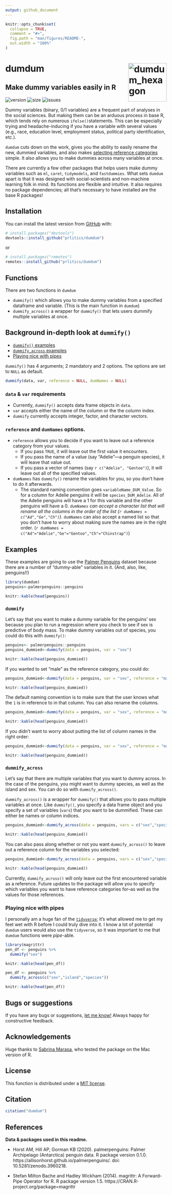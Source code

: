 ```yaml
---
output: github_document
---
```


<!-- README.md is generated from README.Rmd. Please edit that file -->

```r
knitr::opts_chunk$set(
  collapse = TRUE,
  comment = "#>",
  fig.path = "man/figures/README-",
  out.width = "100%"
)
```

# dumdum <img src="https://i.imgur.com/pa4i2JM.png" alt="dumdum_hexagon" width="120px" align ="right"/>
## Make dummy variables easily in R
<!-- badges: start -->
![version](https://img.shields.io/badge/version-v.0.8.5-blue)
![size](https://img.shields.io/github/repo-size/prlitics/dumdum)
![issues](https://img.shields.io/github/issues/prlitics/dumdum)
<!-- badges: end -->

Dummy variables (binary, 0/1 variables) are a frequent part of analyses in the social sciences. But making them can be an arduous process in base R, which tends rely on  numerous `ifelse()`statements. This can be especially trying and headache-inducing if you have a variable with several values (e.g., race, education level, employment status, political party identification, etc.). 

`dumdum` cuts down on the work, gives you the ability to easily rename the new, dummied variables, and also makes [selecting reference categories](https://stats.idre.ucla.edu/other/mult-pkg/faq/general/faqwhat-is-dummy-coding/) simple. It also allows you to make dummies across many variables at once. 

There are currently a few other packages that helps users make dummy variables such as `ml`, `caret`, `tidymodels`, and `fastdummies`. What sets `dumdum` apart is that it was designed with social-scientists and non-machine learning folk in mind. Its functions are flexible and intuitive. It also requires no package dependencies; all that's necessary to have installed are the base R packages!

## Installation

You can install the latest version from [GitHub](https://github.com/) with:

``` r
# install.packages("devtools")
devtools::install_github("prlitics/dumdum")
```

or

```r
# install.packages("remotes")
remotes::install_github("prlitics/dumdum")
```
## Functions
There are two functions in `dumdum`

* `dummify()` which allows you to make dummy variables from a specified dataframe and variable. (This is the main function in `dumdum`)
* `dummify_across()` a wrapper for `dummify()` that lets users dummify multiple variables at once.

## Background in-depth look at `dummify()`

* [`dummify()` examples](#dummify)
* [`dummify_across` examples](#dummify_across)
* [Playing nice with pipes](#playing-nice-with-pipes)

`dummify()` has 4 arguments; 2 mandatory and 2 options. The options are set to `NULL` as default.

```r
dummify(data, var, reference = NULL, dumNames = NULL)
```

### `data` & `var` requirements
* Currently, `dummify()` accepts data frame objects in `data`. 
* `var` accepts either the name of the column or the the column index.
* `dummify` currently accepts integer, factor, and character vectors. 

### `reference` and `dumNames` options.
* `reference` allows you to decide if you want to leave out a reference category from your values.
    * If you pass `TRUE`, it will leave out the first value it encounters.
    * If you pass the name of a value (say "Adelie"---a penguin species), it will leave that value out.
    * If you pass a vector of names (say ```r c("Adelie", "Gentoo")```), it will leave out all of the specified values.
* `dumNames` has `dummify()` rename the variables for you, so you don't have to do it afterwards.
    * The standard naming convention goes `variableName_DUM_Value`. So for a column for Adelie penguins it will be `species_DUM_Adelie`. All of the Adelie penguins will have a 1 for this variable and the other penguins will have a 0. 
    *`dumNames` can accept a character list that will rename all the columns in the order of the list (```r dumNames = c("Ad","Ge","Ch")```).
    *`dumNames` can also accept a named list so that you don't have to worry about making sure the names are in the right order. (```r dumNames = c("Ad"="Adelie","Ge"="Gentoo","Ch"="Chinstrap")```)

## Examples
These examples are going to use the [Palmer Penguins](https://github.com/allisonhorst/palmerpenguins) dataset because there are a number of "dummy-able" variables in it. (And, also, like, penguins!!)



```r
library(dumdum)
penguins<-palmerpenguins::penguins
```

```r
knitr::kable(head(penguins))
```

### `dummify` {#dummify}
Let's say that you want to make a dummy variable for the penguins' sex because you plan to run a regression where you check to see if sex is predictive of body mass. To make dummy variables out of species, you could do this with `dummify()`:

```r
penguins<- palmerpenguins::penguins
penguins_dummied<-dummify(data = penguins, var = "sex")
```

```r
knitr::kable(head(penguins_dummied))
```

If you wanted to set "male" as the reference category, you could do: 
```r
penguins_dummied<-dummify(data = penguins, var = "sex", reference = "male")
```
```r
knitr::kable(head(penguins_dummied))
```

The default naming convention is to make sure that the user knows what the `1` is in reference to in that column. You can also rename the columns. 

```r
penguins_dummied<-dummify(data = penguins, var = "sex", reference = "male", dumNames = c("f","unknown"))
```
```r
knitr::kable(head(penguins_dummied))
```

If you didn't want to worry about putting the list of column names in the right order:
```r
penguins_dummied<-dummify(data = penguins, var = "sex", reference = "male", dumNames = c("f"="female","unknown"=NA))
```
```r
knitr::kable(head(penguins_dummied))
```

### `dummify_across`
Let's say that there are multiple variables that you want to dummy across. In the case of the penguins, you might want to dummy species, as well as the island and sex. You can do so with `dummify_across()`. 

`dummify_across()` is a wrapper for `dummify()` that allows you to pass multiple variables at once. Like `dummify()`,  you specify a data frame object and you specify a set of variables (`vars`) that you want to be dummified. These can either be names or column indices. 

```r
penguins_dummied<-dummify_across(data = penguins, vars = c("sex","species","island"))
```
```r
knitr::kable(head(penguins_dummied))
```

You can also pass along whether or not you want `dummify_across()` to leave out a reference column for the variables you selected:

```r
penguins_dummied<-dummify_across(data = penguins, vars = c("sex","species","island"), reference = TRUE)
```
```r
knitr::kable(head(penguins_dummied))
```

Currently, `dummify_across()` will only leave out the first encountered variable as a reference. Future updates to the package will allow you to specify which variables you want to have reference categories for--as well as the values for those references.  

### Playing nice with pipes
I personally am a huge fan of the [`tidyverse`](https://www.tidyverse.org/); it's what allowed me to get my feet wet with R before I could truly dive into it. I know a lot of potential `dumdum` users would also use the `tidyverse`, so it was important to me that `dumdum` functions were *pipe*-able. 

```r
library(magrittr)
pen_df <- penguins %>%
  dummify("sex")

```
```r
knitr::kable(head(pen_df))
```

```r
pen_df <- penguins %>%
  dummify_across(c("sex","island","species"))

```
```r
knitr::kable(head(pen_df))
```

## Bugs or suggestions
If you have any bugs or suggestions, [let me know!](https://github.com/prlitics/dumdum/issues) Always happy for constructive feedback. 

## Acknowledgements
Huge thanks to [Sabrina Marasa](https://twitter.com/sabrina_marasa), who tested the package on the Mac version of R. 

## License 
This function is distributed under a [MIT license](https://choosealicense.com/licenses/mit/).

## Citation
```r
citation("dumdum")
```


## References
**Data & packages used in this readme.**

*  Horst AM, Hill AP, Gorman KB (2020). palmerpenguins: Palmer Archipelago (Antarctica) penguin data. R package version 0.1.0. https://allisonhorst.github.io/palmerpenguins/. doi: 10.5281/zenodo.3960218.

* Stefan Milton Bache and Hadley Wickham (2014). magrittr: A Forward-Pipe Operator for R.
  R package version 1.5. https://CRAN.R-project.org/package=magrittr

